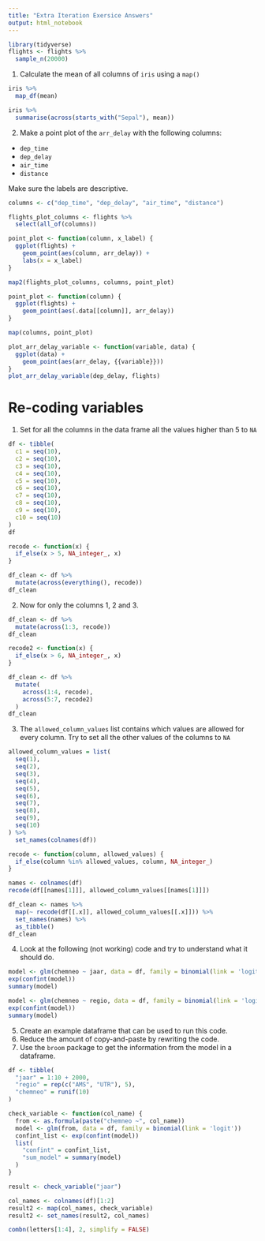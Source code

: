 ```yaml
---
title: "Extra Iteration Exersice Answers"
output: html_notebook
---
```


```r
library(tidyverse)
flights <- flights %>%
  sample_n(20000)
```

1. Calculate the mean of all columns of `iris` using a `map()`

```r
iris %>%
  map_df(mean)

iris %>%
  summarise(across(starts_with("Sepal"), mean))
```

2. Make a point plot of the `arr_delay` with the following columns:
  - `dep_time`
  - `dep_delay`
  - `air_time`
  - `distance`
  
Make sure the labels are descriptive. 
  
```r
columns <- c("dep_time", "dep_delay", "air_time", "distance")

flights_plot_columns <- flights %>%
  select(all_of(columns))

point_plot <- function(column, x_label) {
  ggplot(flights) +
    geom_point(aes(column, arr_delay)) +
    labs(x = x_label)
}

map2(flights_plot_columns, columns, point_plot)

point_plot <- function(column) {
  ggplot(flights) +
    geom_point(aes(.data[[column]], arr_delay)) 
}

map(columns, point_plot)

plot_arr_delay_variable <- function(variable, data) {
  ggplot(data) +
    geom_point(aes(arr_delay, {{variable}}))
}
plot_arr_delay_variable(dep_delay, flights)
```

# Re-coding variables

1. Set for all the columns in the data frame all the values higher than 5 to `NA`

```r
df <- tibble(
  c1 = seq(10),
  c2 = seq(10),
  c3 = seq(10),
  c4 = seq(10),
  c5 = seq(10),
  c6 = seq(10),
  c7 = seq(10),
  c8 = seq(10),
  c9 = seq(10),
  c10 = seq(10)
)
df
```

```r
recode <- function(x) {
  if_else(x > 5, NA_integer_, x)
}

df_clean <- df %>%
  mutate(across(everything(), recode))
df_clean
```

2. Now for only the columns 1, 2 and 3.

```r
df_clean <- df %>%
  mutate(across(1:3, recode))
df_clean

recode2 <- function(x) {
  if_else(x > 6, NA_integer_, x)
}

df_clean <- df %>%
  mutate(
    across(1:4, recode),
    across(5:7, recode2)
  )
df_clean
```

3. The `allowed_column_values` list contains which values are allowed for every column. Try to set all the other values of the columns to `NA`

```r
allowed_column_values = list(
  seq(1), 
  seq(2),
  seq(3),
  seq(4),
  seq(5),
  seq(6), 
  seq(7),
  seq(8),
  seq(9),
  seq(10)
) %>%
  set_names(colnames(df))

recode <- function(column, allowed_values) {
  if_else(column %in% allowed_values, column, NA_integer_)
}

names <- colnames(df)
recode(df[[names[1]]], allowed_column_values[[names[1]]])

df_clean <- names %>%
  map(~ recode(df[[.x]], allowed_column_values[[.x]])) %>%
  set_names(names) %>%
  as_tibble()
df_clean
```

4. Look at the following (not working) code and try to understand what it should do.

```r
model <- glm(chemneo ~ jaar, data = df, family = binomial(link = 'logit'))
exp(confint(model))
summary(model)

model <- glm(chemneo ~ regio, data = df, family = binomial(link = 'logit'))
exp(confint(model))
summary(model)
```

5. Create an example dataframe that can be used to run this code.
6. Reduce the amount of copy-and-paste by rewriting the code.
7. Use the `broom` package to get the information from the model in a dataframe.

```r
df <- tibble(
  "jaar" = 1:10 + 2000,
  "regio" = rep(c("AMS", "UTR"), 5),
  "chemneo" = runif(10)
)

check_variable <- function(col_name) {
  from <- as.formula(paste("chemneo ~", col_name))
  model <- glm(from, data = df, family = binomial(link = 'logit'))
  confint_list <- exp(confint(model))
  list(
    "confint" = confint_list,
    "sum_model" = summary(model)
  )
}

result <- check_variable("jaar")

col_names <- colnames(df)[1:2]
result2 <- map(col_names, check_variable)
result2 <- set_names(result2, col_names)

combn(letters[1:4], 2, simplify = FALSE)
```

